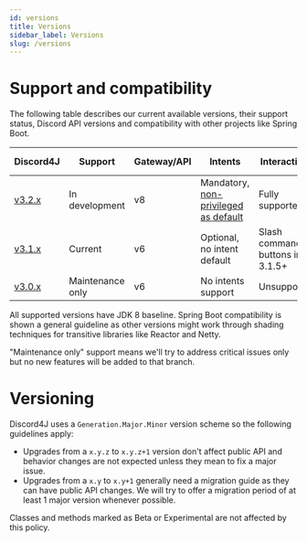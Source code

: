 ```yaml
---
id: versions
title: Versions
sidebar_label: Versions
slug: /versions
---
```


# Support and compatibility

The following table describes our current available versions, their support status, Discord API versions and compatibility with other projects like Spring Boot.

| Discord4J                                                    | Support          | Gateway/API | Intents                                                                                                       | Interactions                       | Reactor           | Spring Boot   |
| ------------------------------------------------------------ | ---------------- | ----------- | ------------------------------------------------------------------------------------------------------------- | ---------------------------------- | ----------------- | ------------- |
| [v3.2.x](https://github.com/Discord4J/Discord4J/tree/master) | In development   | v8          | Mandatory, [non-privileged as default](https://discord.com/developers/docs/topics/gateway#privileged-intents) | Fully supported                    | 3.4 (2020)        | 2.3 and above |
| [v3.1.x](https://github.com/Discord4J/Discord4J/tree/3.1.x)  | Current          | v6          | Optional, no intent default                                                                                   | Slash commands & buttons in 3.1.5+ | 3.3 (Dysprosium)  | 2.2 and above |
| [v3.0.x](https://github.com/Discord4J/Discord4J/tree/3.0.x)  | Maintenance only | v6          | No intents support                                                                                            | Unsupported                        | 3.2 (Californium) | 2.1           |

All supported versions have JDK 8 baseline. Spring Boot compatibility is shown a general guideline as other versions might work through shading techniques for transitive libraries like Reactor and Netty.

"Maintenance only" support means we'll try to address critical issues only but no new features will be added to that branch.

# Versioning

Discord4J uses a `Generation.Major.Minor` version scheme so the following guidelines apply:

- Upgrades from a `x.y.z` to `x.y.z+1` version don't affect public API and behavior changes are not expected unless they mean to fix a major issue.
- Upgrades from a `x.y` to `x.y+1` generally need a migration guide as they can have public API changes. We will try to offer a migration period of at least 1 major version whenever possible.

Classes and methods marked as Beta or Experimental are not affected by this policy.
